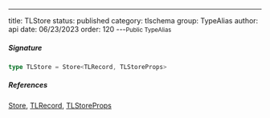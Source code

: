 ---
title: TLStore
status: published
category: tlschema
group: TypeAlias
author: api
date: 06/23/2023
order: 120
---<Small>Public TypeAlias</Small>




##### Signature


```ts
type TLStore = Store<TLRecord, TLStoreProps>
```

##### References

[Store](/gen/store/Store-class), [TLRecord](/gen/tlschema/TLRecord-type), [TLStoreProps](/gen/tlschema/TLStoreProps-type)

